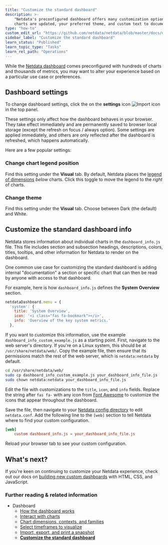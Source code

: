 ```yaml
---
title: "Customize the standard dashboard"
description: >-
    "Netdata's preconfigured dashboard offers many customization options, such as choosing when 
    charts are updated, your preferred theme, and custom text to document processes, and more."
type: "how-to"
custom_edit_url: "https://github.com/netdata/netdata/blob/master/docs/dashboard/customize.md"
sidebar_label: "Customize the standard dashboard"
learn_status: "Published"
learn_topic_type: "Tasks"
learn_rel_path: "Operations"
---
```



While the [Netdata dashboard](https://github.com/netdata/netdata/blob/master/docs/dashboard/how-dashboard-works.md) comes preconfigured with hundreds of charts and
thousands of metrics, you may want to alter your experience based on a particular use case or preferences.

## Dashboard settings

To change dashboard settings, click the on the **settings** icon ![Import
icon](https://raw.githubusercontent.com/netdata/netdata-ui/98e31799c1ec0983f433537ff16d2ac2b0d994aa/src/components/icon/assets/gear.svg)
in the top panel.

These settings only affect how the dashboard behaves in your browser. They take effect immediately and are permanently
saved to browser local storage (except the refresh on focus / always option). Some settings are applied immediately, and
others are only reflected after the dashboard is refreshed, which happens automatically.

Here are a few popular settings:

### Change chart legend position

Find this setting under the **Visual** tab. By default, Netdata places the [legend of dimensions](https://github.com/netdata/netdata/blob/master/docs/dashboard/dimensions-contexts-families.md#dimension) _below_ charts. 
Click this toggle to move the legend to the _right_ of charts.


### Change theme

Find this setting under the **Visual** tab. Choose between Dark (the default) and White.

## Customize the standard dashboard info

Netdata stores information about individual charts in the `dashboard_info.js` file. This file includes section and
subsection headings, descriptions, colors, titles, tooltips, and other information for Netdata to render on the
dashboard.

One common use case for customizing the standard dashboard is adding internal "documentation" a section or specific
chart that can then be read by anyone with access to that dashboard.

For example, here is how `dashboard_info.js` defines the **System Overview** section.

```javascript
netdataDashboard.menu = {
  'system': {
    title: 'System Overview',
    icon: '<i class="fas fa-bookmark"></i>',
    info: 'Overview of the key system metrics.'
  },
```

If you want to customize this information, use the example `dashboard_info_custom_example.js` as a starting point.
First, navigate to the web server's directory. If you're on a Linux system, this should be at `/usr/share/netdata/web/`.
Copy the example file, then ensure that its permissions match the rest of the web server, which is `netdata:netdata` by
default.

```bash
cd /usr/share/netdata/web/
sudo cp dashboard_info_custom_example.js your_dashboard_info_file.js
sudo chown netdata:netdata your_dashboard_info_file.js
```

Edit the file with customizations to the `title`, `icon`, and `info` fields. Replace the string after `fas fa-` with any
icon from [Font Awesome](https://fontawesome.com/cheatsheet) to customize the icons that appear throughout the
dashboard.

Save the file, then navigate to your [Netdata config directory](https://github.com/netdata/netdata/blob/master/docs/configure/nodes.md) to edit `netdata.conf`. Add
the following line to the `[web]` section to tell Netdata where to find your custom configuration.

```conf
[web]
    custom dashboard_info.js = your_dashboard_info_file.js
```

Reload your browser tab to see your custom configuration.

## What's next?

If you're keen on continuing to customize your Netdata experience, check out our docs on [building new custom
dashboards](https://github.com/netdata/netdata/blob/master/web/gui/custom/README.md) with HTML, CSS, and JavaScript.

### Further reading & related information

- Dashboard
  - [How the dashboard works](https://github.com/netdata/netdata/blob/master/docs/dashboard/how-dashboard-works.md)
  - [Interact with charts](https://github.com/netdata/netdata/blob/master/docs/dashboard/interact-charts.md)
  - [Chart dimensions, contexts, and families](https://github.com/netdata/netdata/blob/master/docs/dashboard/dimensions-contexts-families.md)
  - [Select timeframes to visualize](https://github.com/netdata/netdata/blob/master/docs/dashboard/visualization-date-and-time-controls.md)
  - [Import, export, and print a snapshot](https://github.com/netdata/netdata/blob/master/docs/dashboard/import-export-print-snapshot.md)
  - **[Customize the standard dashboard](https://github.com/netdata/netdata/blob/master/docs/dashboard/customize.md)**
